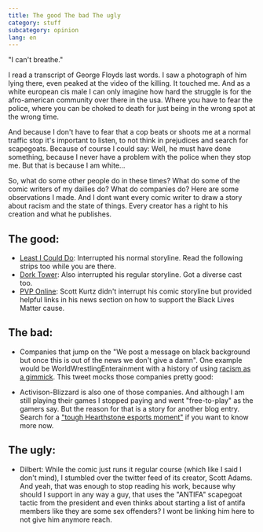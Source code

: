 ```yaml
---
title: The good The bad The ugly
category: stuff
subcategory: opinion
lang: en
---
```


"I can't breathe."

I read a transcript of George Floyds last words. I saw a photograph of him lying
there, even peaked at the video of the killing. It touched me. And as a white
european cis male I can only imagine how hard the struggle is for the
afro-american community over there in the usa. Where you have to fear the
police, where you can be choked to death for just being in the wrong spot at the
wrong time.

And because I don't have to fear that a cop beats or shoots me at a normal
traffic stop it's important to listen, to not think in prejudices and search for
scapegoats. Because of course I could say: Well, he must have done something,
because I never have a problem with the police when they stop me. But that is
because I am white...

So, what do some other people do in these times? What do some of the comic
writers of my dailies do? What do companies do? Here are some observations I
made. And I dont want every comic writer to draw a story about racism and the
state of things. Every creator has a right to his creation and what he
publishes.

## The good:

- [Least I Could Do](https://leasticoulddo.com/comic/20200602): Interrupted his
  normal storyline. Read the following strips too while you are there.
- [Dork Tower](http://www.dorktower.com/2020/06/01/listen-dork-tower-01-06-20/):
  Also interrupted his regular storyline. Got a diverse cast too.
- [PVP Online](http://pvponline.com/news/black-lives-matter): Scott Kurtz didn't
  interrupt his comic storyline but provided helpful links in his news section
  on how to support the Black Lives Matter cause.

## The bad:

- Companies that jump on the "We post a message on black background but once
  this is out of the news we don't give a damn". One example would be
  WorldWrestlingEnterainment with a history of using
  [racism as a gimmick](https://bleacherreport.com/articles/1075655-wwes-15-most-nearly-racist-moments-in-history-with-video).
  This tweet mocks those companies pretty good:

<Tweet tweetId="1267183124582215680" />

- Activison-Blizzard is also one of those companies. And although I am still
  playing their games I stopped paying and went "free-to-play" as the gamers
  say. But the reason for that is a story for another blog entry. Search for a
  ["tough Hearthstone esports moment"](https://www.ecosia.org/search?q=tough+Hearthstone+esports+moment)
  if you want to know more now.

## The ugly:

- Dilbert: While the comic just runs it regular course (which like I said I
  don't mind), I stumbled over the twitter feed of its creator, Scott Adams. And
  yeah, that was enough to stop reading his work, because why should I support
  in any way a guy, that uses the "ANTIFA" scapegoat tactic from the president
  and even thinks about starting a list of antifa members like they are some sex
  offenders? I wont be linking him here to not give him anymore reach.
